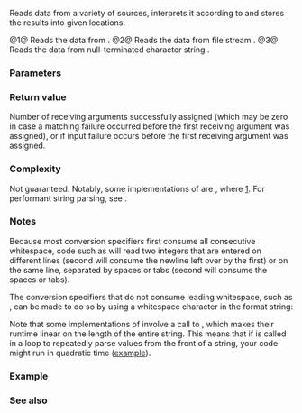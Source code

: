 {{cpp/title|scanf|fscanf|sscanf}}
{{cpp/io/c/navbar}}
{{dcl begin}}
{{dcl header|cstdio}}
{{dcl|num=1|
int scanf( const char* format, ... );
}}
{{dcl|num=2|
int fscanf( std::FILE* stream, const char* format, ... );
}}
{{dcl|num=3|
int sscanf( const char* buffer, const char* format, ... );
}}
{{dcl end}}

Reads data from a variety of sources, interprets it according to {{c|format}} and stores the results into given locations.

@1@ Reads the data from {{lc|stdin}}.
@2@ Reads the data from file stream {{c|stream}}.
@3@ Reads the data from null-terminated character string {{c|buffer}}.

===Parameters===
{{par begin}}
{{par|stream|input file stream to read from}}
{{par|buffer|pointer to a null-terminated character string to read from}}
{{par|format|pointer to a null-terminated character string specifying how to read the input}}
{{par|...|receiving arguments}}
{{par end}}

{{cpp/io/c/scanf format}}

===Return value===
Number of receiving arguments successfully assigned (which may be zero in case a matching failure occurred before the first receiving argument was assigned), or {{lc|EOF}} if input failure occurs before the first receiving argument was assigned.

===Complexity===
Not guaranteed. Notably, some implementations of {{tt|std::sscanf}} are {{math|O(N)}}, where {{c|1=N = std::strlen(buffer)}} [https://sourceware.org/bugzilla/show_bug.cgi?id=17577]. For performant string parsing, see {{tt|[[cpp/utility/from_chars|std::from_chars]]}}.

===Notes===
Because most conversion specifiers first consume all consecutive whitespace, code such as 
{{source|1=
std::scanf("%d", &amp;a);
std::scanf("%d", &amp;b);
}}
will read two integers that are entered on different lines (second {{c|%d}} will consume the newline left over by the first) or on the same line, separated by spaces or tabs (second {{c|%d}} will consume the spaces or tabs).

The conversion specifiers that do not consume leading whitespace, such as {{c|%c}}, can be made to do so by using a whitespace character in the format string: {{source|1=
std::scanf("%d", &amp;a);
std::scanf(" %c", &amp;c); // ignore the endline after %d, then read a char
}}

Note that some implementations of {{tt|std::sscanf}} involve a call to {{lc|std::strlen}}, which makes their runtime linear on the length of the entire string. This means that if {{tt|std::sscanf}} is called in a loop to repeatedly parse values from the front of a string, your code might run in quadratic time ([https://nee.lv/2021/02/28/How-I-cut-GTA-Online-loading-times-by-70/#Problem-one-It%E2%80%99s%E2%80%A6-strlen example]).

===Example===
{{example
|code=
#include &lt;clocale&gt;
#include &lt;cstdio&gt;
#include &lt;iostream&gt;

int main()
{
    int i, j;
    float x, y;
    char str1[10], str2[4];
    wchar_t warr[2];
    std::setlocale(LC_ALL, "en_US.utf8");

    char input[] = "25 54.32E-1 Thompson 56789 0123 56ß水";
    // parse as follows:
    // %d: an integer 
    // %f: a floating-point value
    // %9s: a string of at most 9 non-whitespace characters
    // %2d: two-digit integer (digits 5 and 6)
    // %f: a floating-point value (digits 7, 8, 9)
    // %*d an integer which isn't stored anywhere
    // ' ': all consecutive whitespace
    // %3[0-9]: a string of at most 3 digits (digits 5 and 6)
    // %2lc: two wide characters, using multibyte to wide conversion
    const int ret = std::sscanf(input, "%d%f%9s%2d%f%*d %3[0-9]%2lc",
                                &amp;i, &amp;x, str1, &amp;j, &amp;y, str2, warr);

    std::cout &lt;&lt; "Converted " &lt;&lt; ret &lt;&lt; " fields:\n"
                 "i = " &lt;&lt; i &lt;&lt; "\n"
                 "x = " &lt;&lt; x &lt;&lt; "\n"
                 "str1 = " &lt;&lt; str1 &lt;&lt; "\n"
                 "j = " &lt;&lt; j &lt;&lt; "\n"
                 "y = " &lt;&lt; y &lt;&lt; "\n"
                 "str2 = " &lt;&lt; str2 &lt;&lt; std::hex &lt;&lt; "\n"
                 "warr[0] = U+" &lt;&lt; (int)warr[0] &lt;&lt; "\n"
                 "warr[1] = U+" &lt;&lt; (int)warr[1] &lt;&lt; '\n';
}
|output=
Converted 7 fields:
i = 25
x = 5.432
str1 = Thompson
j = 56
y = 789
str2 = 56
warr[0] = U+df
warr[1] = U+6c34
}}

===See also===
{{dsc begin}}
{{dsc inc|cpp/io/c/dsc vfscanf}}
{{dsc inc|cpp/io/c/dsc fgets}}
{{dsc inc|cpp/io/c/dsc fprintf}}
{{dsc inc|cpp/utility/dsc from_chars}} 
{{dsc see c|c/io/fscanf|scanf|fscanf|sscanf}}
{{dsc end}}

{{langlinks|cs|de|es|fr|it|ja|pt|ru|zh}}